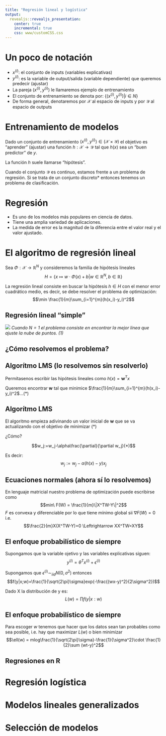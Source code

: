 ```yaml
---
title: "Regresión lineal y logística"
output: 
  revealjs::revealjs_presentation:
    center: true
    incremental: true
    css: www/customCSS.css
---
```


# __Un poco de notación__

- $x^{(i)}$: el conjunto de inputs (variables explicativas)
- $y^{(i)}$: es la variable de output/salida (variable dependiente) que queremos predecir (ajustar)
- La pareja $(x^{(i)},y^{(i)})$ le llamaremos ejemplo de entrenamiento
- El conjunto de entrenamiento se denota por: $\{(x^{(i)},y^{(i)})|i\in N\}$
- De forma general, denotaremos por $\mathcal{X}$ al espacio de inputs y por $\mathcal{Y}$ al espacio de outputs
 
# __Entrenamiento de modelos__ {.justificado}

Dado un conjunto de entrenamiento $(x^{(i)},y^{(i)})\in(\mathcal{X} \times \mathcal{Y})$ el objetivo es "aprender" (ajustar) una función $h:\mathcal{X}\rightarrow \mathcal{Y}$ tal que $h(x)$ sea un "buen predictor" de $y$.

La función $h$ suele llamarse "hipótesis".

Cuando el conjunto $\mathcal{Y}$ es continuo, estamos frente a un problema de regresión. Si se trata de un conjunto discreto* entonces tenemos un problema de clasificación.

# __Regresión__

- Es uno de los modelos más populares en ciencia de datos.
- Tiene una amplia variedad de aplicaciones.
- La medida de error es la magnitud de la diferencia entre el valor real y el valor ajustado.

# __El algoritmo de regresión lineal__ {.justificado}

Sea $\Phi: \mathcal{X} \rightarrow \mathbb{R}^N$ y consideremos la familia de hipótesis lineales $$H=\{x\mapsto w \cdot \Phi(x)+b | w\in\mathbb{R}^N, b\in\mathbb{R}\}$$

La regresión lineal consiste en buscar la hipótesis $h\in H$ con el menor error cuadrático medio, es decir, se debe resolver el problema de optimización: $$\min \frac{1}{m}\sum_{i=1}^{m}(h(x_i)-y_i)^2$$

## __Regresión lineal "simple"__

![](imgs/reg1.png)
*Cuando $N=1$ el problema consiste en encontrar la mejor linea que ajuste la nube de puntos. (1)*

## __¿Cómo resolvemos el problema?__

## __Algorítmo LMS (lo resolvemos sin resolverlo)__ {.justificado}

Permítasenos escribir las hipótesis lineales como $h(x)=\textbf{w}^Tx$

Queremos encontrar $\textbf{w}$ tal que minimice $\frac{1}{m}\sum_{i=1}^{m}(h(x_i)-y_i)^2$...(*)

## __Algorítmo LMS__ {.justificado}

El algoritmo empieza adivinando un valor inicial de $\textbf{w}$ que se va actualizando con el objetivo de minimizar (*)

¿Cómo?

$$w_j:=w_j-\alpha\frac{\partial}{\partial w_j}(*)$$

Es decir: $$w_j:=w_j-\alpha(h(x)-y)x_j$$

## __Ecuaciones normales (ahora sí lo resolvemos)__ {.justificado}

En lenguaje matricial nuestro problema de optimización puede escribirse como 
$$min\ F(W) = \frac{1}{m}\|X^TW-Y\|^2$$
$F$ es convexa y diferenciable por lo que tiene mínimo global sii $\nabla F(W)=0\ $ i.e.
$$\frac{2}{m}X(X^TW-Y)=0 \Leftrightarrow XX^TW=XY$$

## __El enfoque probabilístico de siempre__ {.justificado}

Supongamos que la variable ojetivo y las variables explicativas siguen: $$y^{(i)}=\theta^Tx^{(i)}+\epsilon^{(i)}$$

Supongamos que $\epsilon^{(i)}\sim_{iid}N(0,\sigma^2)$ entonces
$$f(y|x;w)=\frac{1}{\sqrt{2\pi}\sigma}exp(-\frac{(wx-y)^2}{2\sigma^2})$$

Dado X la distribución de y es: $$L(w)=\prod f(y|x:w)$$

## __El enfoque probabilístico de siempre__ {.justificado}

Para escoger $w$ tenemos que hacer que los datos sean tan probables como sea posible, i.e. hay que maximizar $L(w)$ o bien minimizar 
$$\ell(w) = mlog\frac{1}{\sqrt{2\pi}\sigma}-\frac{1}{\sigma^2}\cdot \frac{1}{2}\sum (wt-y)^2$$

## __Regresiones en R__



# __Regresión logística__

# __Modelos lineales generalizados__

# __Selección de modelos__